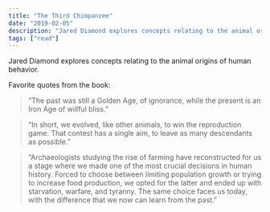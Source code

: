 ```yaml
---
title: "The Third Chimpanzee"
date: "2019-02-05"
description: "Jared Diamond explores concepts relating to the animal origins of human behavior."
tags: ["read"]
---
```


Jared Diamond explores concepts relating to the animal origins of human behavior.

Favorite quotes from the book:

> “The past was still a Golden Age, of ignorance, while the present is an Iron Age of willful bliss.”

> “In short, we evolved, like other animals, to win the reproduction game. That contest has a single aim, to leave as many descendants as possible.”

> “Archaeologists studying the rise of farming have reconstructed for us a stage where we made one of the most crucial decisions in human history. Forced to choose between limiting population growth or trying to increase food production, we opted for the latter and ended up with starvation, warfare, and tyranny. The same choice faces us today, with the difference that we now can learn from the past.”
